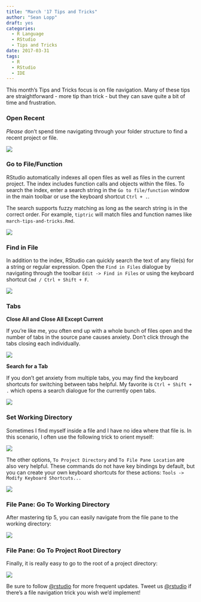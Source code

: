 ```yaml
---
title: "March '17 Tips and Tricks"
author: "Sean Lopp"
draft: yes
categories:
  - R Language
  - RStudio
  - Tips and Tricks
date: 2017-03-31
tags: 
  - R
  - RStudio
  - IDE
---
```


This month's Tips and Tricks focus is on file navigation. Many of these tips are straightforward - more tip than trick - but they can save quite a bit of time and frustration. 


### Open Recent

*Please* don't spend time navigating through your folder structure to find a recent project or file. 

![](/post/2017-03-24-march-17-tips-and-tricks_files/recent_files_projs.png)

### Go to File/Function

RStudio automatically indexes all open files as well as files in the current project. The index includes function calls and objects within the files. To search the index, enter a search string in the `Go to file/function` window in the main toolbar or use the keyboard shortcut `Ctrl + .`. 

The search supports fuzzy matching as long as the search string is in the correct order. For example, `tiptric` will match files and function names like `march-tips-and-tricks.Rmd`. 

![](/post/2017-03-24-march-17-tips-and-tricks/go_to_file.png)

### Find in File

In addition to the index, RStudio can quickly search the text of any file(s) for a string or regular expression. Open the `Find in Files` dialogue by navigating through the toolbar `Edit -> Find in Files` or using the keyboard shortcut `Cmd / Ctrl + Shift + F`. 

![](/post/2017-03-24-march-17-tips-and-tricks_files/find-in-files.gif)


### Tabs

**Close All and Close All Except Current**

If you're like me, you often end up with a whole bunch of files open and the number of tabs in the source pane causes anxiety. Don't click through the tabs closing each individually.

![](/post/2017-03-24-march-17-tips-and-tricks_files/close_tab.png)

**Search for a Tab**

If you don't get anxiety from multiple tabs, you may find the keyboard shortcuts for switching between tabs helpful. My favorite is `Ctrl + Shift + .` which opens a search dialogue for the currently open tabs. 

![](/post/2017-03-24-march-17-tips-and-tricks_files/tabs.png)

### Set Working Directory

Sometimes I find myself inside a file and I have no idea where that file is. In this scenario, I often use the following trick to orient myself:

![](/post/2017-03-24-march-17-tips-and-tricks_files/session_workingdir.png)

The other options, `To Project Directory` and `To File Pane Location` are also very helpful. These commands do not have key bindings by default, but you can create your own keyboard shortcuts for these actions: `Tools -> Modify Keyboard Shortcuts...`

![](/post/2017-03-24-march-17-tips-and-tricks_files/keyboard_shortcuts.png)


### File Pane: Go To Working Directory

After mastering tip 5, you can easily navigate from the file pane to the working directory:

![](/post/2017-03-24-march-17-tips-and-tricks_files/goto_wd.png)

### File Pane: Go To Project Root Directory

Finally, it is really easy to go to the root of a project directory:

![](/post/2017-03-24-march-17-tips-and-tricks_files/goto_proj.png)


Be sure to follow [@rstudio](www.twitter.com/rstudiotips) for more frequent updates. Tweet us [@rstudio](www.twitter.com/rstudio) if there's a file navigation trick you wish we'd implement! 


  
